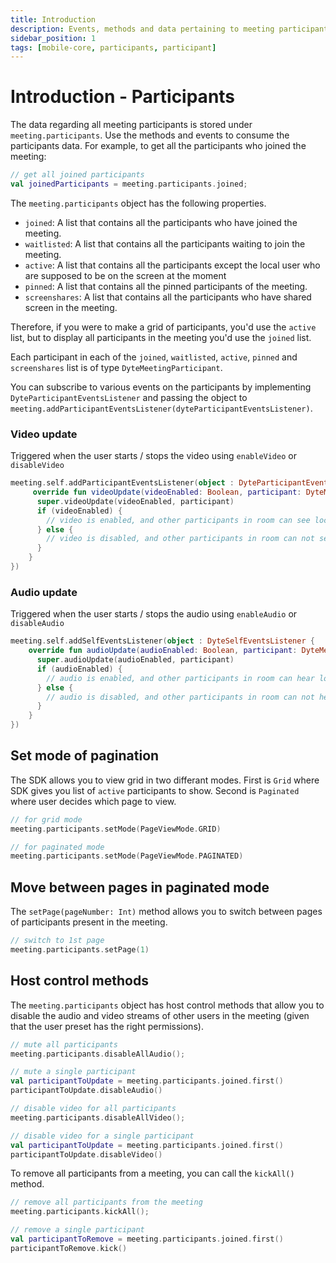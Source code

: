 ```yaml
---
title: Introduction
description: Events, methods and data pertaining to meeting participants.
sidebar_position: 1
tags: [mobile-core, participants, participant]
---
```


# Introduction - Participants

The data regarding all meeting participants is stored under `meeting.participants`. Use the methods and events to consume the participants data. 
For example, to get all the participants who joined the meeting:

```kotlin
// get all joined participants
val joinedParticipants = meeting.participants.joined;
```

The `meeting.participants` object has the following properties.

- `joined`: A list that contains all the participants who have joined the meeting.
- `waitlisted`: A list that contains all the participants waiting to join the meeting.
- `active`: A list that contains all the participants except the local user who are supposed to be on the screen at the moment 
- `pinned`: A list that contains all the pinned participants of the meeting.
- `screenshares`: A list that contains all the participants who have shared screen in the meeting.

Therefore, if you were to make a grid of participants, you'd use the `active` list, but to display all participants in the meeting you'd use the `joined` list.

Each participant in each of the `joined`, `waitlisted`, `active`, `pinned` and `screenshares` list is of type `DyteMeetingParticipant`.

You can subscribe to various events on the participants by implementing `DyteParticipantEventsListener` and passing the object to `meeting.addParticipantEventsListener(dyteParticipantEventsListener)`.

### Video update

Triggered when the user starts / stops the video using `enableVideo` or `disableVideo`

```kotlin
meeting.self.addParticipantEventsListener(object : DyteParticipantEventsListener {
     override fun videoUpdate(videoEnabled: Boolean, participant: DyteMeetingParticipant) {
      super.videoUpdate(videoEnabled, participant)
      if (videoEnabled) {
        // video is enabled, and other participants in room can see local user
      } else {
        // video is disabled, and other participants in room can not see local user.
      }
    }
})
```

### Audio update

Triggered when the user starts / stops the audio using `enableAudio` or `disableAudio`

```kotlin
meeting.self.addSelfEventsListener(object : DyteSelfEventsListener {
    override fun audioUpdate(audioEnabled: Boolean, participant: DyteMeetingParticipant) {
      super.audioUpdate(audioEnabled, participant)
      if (audioEnabled) {
        // audio is enabled, and other participants in room can hear local user
      } else {
        // audio is disabled, and other participants in room can not hear local user.
      }
    }
})
```

## Set mode of pagination

The SDK allows you to view grid in two differant modes. First is `Grid` where SDK gives you list of `active` participants to show. Second is `Paginated` where user decides which page to view.

```kotlin
// for grid mode
meeting.participants.setMode(PageViewMode.GRID)

// for paginated mode
meeting.participants.setMode(PageViewMode.PAGINATED)
```

## Move between pages in paginated mode

The `setPage(pageNumber: Int)` method allows you to switch between pages of participants present in the meeting.

```kotlin
// switch to 1st page
meeting.participants.setPage(1)
```
 
## Host control methods

The `meeting.participants` object has host control methods that allow you to disable the audio and video streams of other users in the meeting (given that the user preset has the right permissions).

```kotlin
// mute all participants
meeting.participants.disableAllAudio();

// mute a single participant
val participantToUpdate = meeting.participants.joined.first()
participantToUpdate.disableAudio()

// disable video for all participants
meeting.participants.disableAllVideo();

// disable video for a single participant
val participantToUpdate = meeting.participants.joined.first()
participantToUpdate.disableVideo()
```

To remove all participants from a meeting, you can call the `kickAll()` method.

```kotlin
// remove all participants from the meeting
meeting.participants.kickAll();

// remove a single participant
val participantToRemove = meeting.participants.joined.first()
participantToRemove.kick()
```
